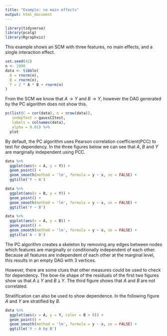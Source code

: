 ```yaml
---
title: "Example: no main effects"
output: html_document
---
```

```r
library(tidyverse)
library(pcalg)
library(Rgraphviz)
```
This example shows an SCM with three features, no main effects, and a single interaction effect.

```r
set.seed(42)
n <- 1000
data <- tibble(
  A = rnorm(n),
  B = rnorm(n),
  Y = 2 * A * B + rnorm(n)
)
```
From the SCM we know that $A \to Y$ and $B \to Y$, however the DAG generated by the PC algorithm does not show this.
```r
pc(list(C = cor(data), n = nrow(data)),
   indepTest = gaussCItest,
   labels = colnames(data),
   alpha = 0.01) %>%
  plot
```
By default, the PC algorithm uses Pearson correlation coefficient(PCC) to test for dependency.
In the three figures below we can see that $A$, $B$ and $Y$ are marginally independent using PCC.
```r
data %>%
  ggplot(aes(x = A, y = Y)) +
  geom_point() +
  geom_smooth(method = 'lm', formula = y ~ x, se = FALSE) +
  ggtitle('Y ~ A')

data %>%
  ggplot(aes(x = B, y = Y)) +
  geom_point() +
  geom_smooth(method = 'lm', formula = y ~ x, se = FALSE) +
  ggtitle('Y ~ B')

data %>%
  ggplot(aes(x = A, y = B)) +
  geom_point() +
  geom_smooth(method = 'lm', formula = y ~ x, se = FALSE) +
  ggtitle('A ~ B')
```
The PC algorithm creates a skeleton by removing any edges between nodes which features are marginally or conditionally independent of each other.
Because all features are independent of each other at the marginal level, this results in an empty DAG with 3 vertices.

However, there are some clues that other measures could be used to check for dependency.
The bow-tie shape of the residuals of the first two figures show us that $A$ ⫫̷ $Y$ and $B$ ⫫̷ $Y$.
The third figure shows that $A$ and $B$ are not correlated.

Stratification can also be used to show dependence.
In the following figure $A$ and $Y$ are stratified by $B$.
```r
data %>%
  ggplot(aes(x = A, y = Y, color = B > 0)) +
  geom_point() +
  geom_smooth(method = 'lm', formula = y ~ x, se = FALSE) +
  ggtitle('Y ~ A by B')
```

